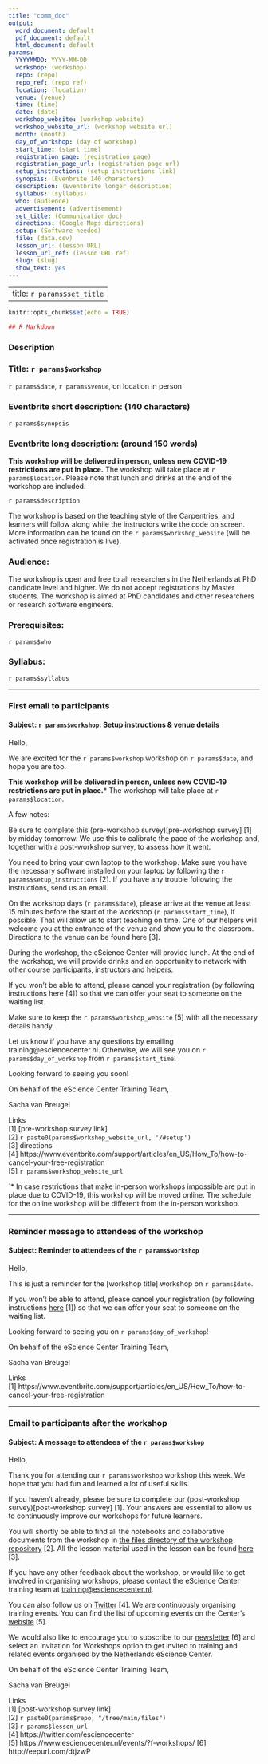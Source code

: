 ```yaml
---
title: "comm_doc"
output:
  word_document: default
  pdf_document: default
  html_document: default
params:
  YYYYMMDD: YYYY-MM-DD
  workshop: (workshop)
  repo: (repo)
  repo_ref: (repo ref)
  location: (location)
  venue: (venue)
  time: (time)
  date: (date)
  workshop_website: (workshop website)
  workshop_website_url: (workshop website url)
  month: (month)
  day_of_workshop: (day of workshop)
  start_time: (start time)
  registration_page: (registration page)
  registration_page_url: (registration page url)
  setup_instructions: (setup instructions link)
  synopsis: (Evenbrite 140 characters)
  description: (Eventbrite longer description)
  syllabus: (syllabus)
  who: (audience)
  advertisement: (advertisement)
  set_title: (Communication doc)
  directions: (Google Maps directions)
  setup: (Software needed)
  file: (data.csv)
  lesson_url: (lesson URL)
  lesson_url_ref: (lesson URL ref)
  slug: (slug)
  show_text: yes
---
```


---
title: `r params$set_title`
---


```r
knitr::opts_chunk$set(echo = TRUE)

## R Markdown

```

### Description  
### Title: `r params$workshop`  
`r params$date`, `r params$venue`, on location in person

### Eventbrite short description: (140 characters)  
`r params$synopsis`
  
### Eventbrite long description: (around 150 words)  
**This workshop will be delivered in person, unless new COVID-19 restrictions are put in place.** The workshop will take place at `r params$location`. Please note that lunch and drinks at the end of the workshop are included. 

`r params$description`

The workshop is based on the teaching style of the Carpentries, and learners will follow along while the instructors write the code on screen. More information can be found on the `r params$workshop_website` (will be activated once registration is live).  
  
### Audience: 
The workshop is open and free to all researchers in the Netherlands at PhD candidate level and higher. We do not accept registrations by Master students. The workshop is aimed at PhD candidates and other researchers or research software engineers.  

### Prerequisites: 
`r params$who`

### Syllabus:
`r params$syllabus`

---

### First email to participants
#### Subject: `r params$workshop`: Setup instructions & venue details

Hello,

We are excited for the `r params$workshop` workshop on `r params$date`, and hope you are too. 

**This workshop will be delivered in person, unless new COVID-19 restrictions are put in place.*** The workshop will take place at `r params$location`. 

A few notes:

Be sure to complete this (pre-workshop survey)[pre-workshop survey] [1] by midday tomorrow. We use this to calibrate the pace of the workshop and, together with a post-workshop survey, to assess how it went.

You need to bring your own laptop to the workshop. Make sure you have the necessary software installed on your laptop by following the `r params$setup_instructions` [2]. If you have any trouble following the instructions, send us an email.

On the workshop days (`r params$date`), please arrive at the venue at least 15 minutes before the start of the workshop (`r params$start_time`), if possible. That will allow us to start teaching on time. One of our helpers will welcome you at the entrance of the venue and show you to the classroom. Directions to the venue can be found here [3].

During the workshop, the eScience Center will provide lunch. At the end of the workshop, we will provide drinks and an opportunity to network with other course participants, instructors and helpers.

If you won’t be able to attend, please cancel your registration (by following instructions here [4]) so that we can offer your seat to someone on the waiting list.

Make sure to keep the `r params$workshop_website` [5] with all the necessary details handy.  

Let us know if you have any questions by emailing training@esciencecenter.nl. Otherwise, we will see you on `r params$day_of_workshop` from `r params$start_time`! 

Looking forward to seeing you soon!

On behalf of the eScience Center Training Team,

Sacha van Breugel


Links  
[1] [pre-workshop survey link]  
[2] `r paste0(params$workshop_website_url, '/#setup')`  
[3] directions   
[4] https://www.eventbrite.com/support/articles/en_US/How_To/how-to-cancel-your-free-registration   
[5] `r params$workshop_website_url`  

`* In case restrictions that make in-person workshops impossible are put in place due to COVID-19, this workshop will be moved online. The schedule for the online workshop will be different from the in-person workshop. 

------

### Reminder message to attendees of the workshop
#### Subject: Reminder to attendees of the `r params$workshop`

Hello,

This is just a reminder for the [workshop title] workshop on `r params$date`.

If you won’t be able to attend, please cancel your registration (by following instructions [here](https://www.eventbrite.com/support/articles/en_US/How_To/how-to-cancel-your-free-registration) [1])  so that we can offer your seat to someone on the waiting list.

Looking forward to seeing you on `r params$day_of_workshop`!

On behalf of the eScience Center Training Team,

Sacha van Breugel

Links  
[1] https://www.eventbrite.com/support/articles/en_US/How_To/how-to-cancel-your-free-registration  

--------
### Email to participants after the workshop
#### Subject: A message to attendees of the `r params$workshop`
  
Hello,  

Thank you for attending our `r params$workshop` workshop this week. We hope that you had fun and learned a lot of useful skills. 

If you haven’t already, please be sure to complete our (post-workshop survey)[post-workshop survey] [1]. Your answers are essential to allow us to continuously improve our workshops for future learners.  
  
You will shortly be able to find all the notebooks and collaborative documents from the workshop in [the files directory of the workshop repository](`r paste0(params$repo, "/tree/main/files")`) [2]. All the lesson material used in the lesson can be found [here](`r params$lesson_url_ref`) [3].
  
If you have any other feedback about the workshop, or would like to get involved in organising workshops, please contact the eScience Center training team at [training@esciencecenter.nl](mailto:training@esciencecenter.nl).  
  
You can also follow us on [Twitter](https://twitter.com/esciencecenter) [4]. We are continuously organising training events. You can find the list of upcoming events on the Center’s [website]([https://www.esciencecenter.nl/digital-skills/](https://www.esciencecenter.nl/events/?f-workshops/)) [5].  
  
We would also like to encourage you to subscribe to our [newsletter](http://eepurl.com/dtjzwP) [6] and select an Invitation for Workshops option to get invited to training and related events organised by the Netherlands eScience Center.

On behalf of the eScience Center Training Team,

Sacha van Breugel

Links  
[1] [post-workshop survey link]  
[2] `r paste0(params$repo, "/tree/main/files")`  
[3] `r params$lesson_url`  
[4] https://twitter.com/esciencecenter   
[5] https://www.esciencecenter.nl/events/?f-workshops/ 
[6] http://eepurl.com/dtjzwP



